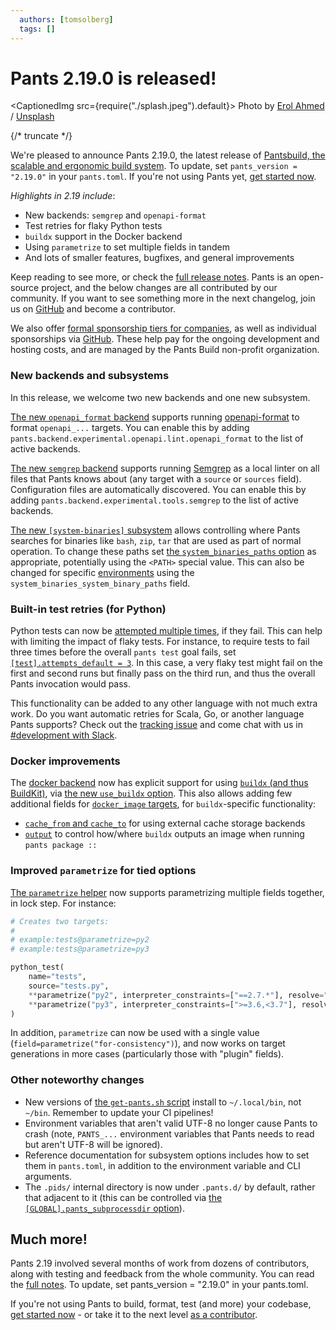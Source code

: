 ```yaml
---
  authors: [tomsolberg]
  tags: []
---
```


# Pants 2.19.0 is released!

<CaptionedImg src={require("./splash.jpeg").default}>
  Photo by [Erol
  Ahmed](https://unsplash.com/@erol?utm_content=creditCopyText&utm_medium=referral&utm_source=unsplash)
  /
  [Unsplash](https://unsplash.com/photos/mountains-covered-with-snow-d3pTF3r_hwY?utm_content=creditCopyText&utm_medium=referral&utm_source=unsplash)
</CaptionedImg>

{/* truncate */}

We're pleased to announce Pants 2.19.0, the latest release of [Pantsbuild, the scalable and ergonomic build system](https://www.pantsbuild.org/). To update, set `pants_version = "2.19.0"` in your `pants.toml`. If you're not using Pants yet, [get started now](https://www.pantsbuild.org/docs/getting-started).

_Highlights in 2.19 include_:

- New backends: `semgrep` and `openapi-format`
- Test retries for flaky Python tests
- `buildx` support in the Docker backend
- Using `parametrize` to set multiple fields in tandem
- And lots of smaller features, bugfixes, and general improvements

Keep reading to see more, or check the [full release notes](https://github.com/pantsbuild/pants/tree/2.19.x/src/python/pants/notes/2.19.x.md). Pants is an open-source project, and the below changes are all contributed by our community. If you want to see something more in the next changelog, join us on [GitHub](https://github.com/pantsbuild/pants) and become a contributor.

We also offer [formal sponsorship tiers for companies](https://www.pantsbuild.org/sponsorship), as well as individual sponsorships via [GitHub](https://github.com/sponsors/pantsbuild). These help pay for the ongoing development and hosting costs, and are managed by the Pants Build non-profit organization.

### New backends and subsystems

In this release, we welcome two new backends and one new subsystem.

[The new `openapi_format` backend](https://www.pantsbuild.org/2.19/reference/subsystems/openapi-format) supports running [openapi-format](https://github.com/thim81/openapi-format) to format `openapi_...` targets. You can enable this by adding `pants.backend.experimental.openapi.lint.openapi_format` to the list of active backends.

[The new `semgrep` backend](https://www.pantsbuild.org/2.19/reference/subsystems/semgrep) supports running [Semgrep](https://semgrep.dev) as a local linter on all files that Pants knows about (any target with a `source` or `sources` field). Configuration files are automatically discovered. You can enable this by adding `pants.backend.experimental.tools.semgrep` to the list of active backends.

[The new `[system-binaries]` subsystem](https://www.pantsbuild.org/2.19/reference/subsystems/system-binaries) allows controlling where Pants searches for binaries like `bash`, `zip`, `tar` that are used as part of normal operation. To change these paths set [the `system_binaries_paths` option](https://www.pantsbuild.org/2.19/reference/subsystems/system-binaries#system_binary_paths) as appropriate, potentially using the `<PATH>` special value. This can also be changed for specific [environments](https://www.pantsbuild.org/2.19/docs/using-pants/environments) using the `system_binaries_system_binary_paths` field.

### Built-in test retries (for Python)

Python tests can now be [attempted multiple times](https://www.pantsbuild.org/2.19/docs/using-pants/using-pants-in-ci#tip-automatically-retry-failed-tests), if they fail. This can help with limiting the impact of flaky tests. For instance, to require tests to fail three times before the overall `pants test` goal fails, set [`[test].attempts_default = 3`](https://www.pantsbuild.org/2.19/reference/goals/test#attempts_default). In this case, a very flaky test might fail on the first and second runs but finally pass on the third run, and thus the overall Pants invocation would pass.

This functionality can be added to any other language with not much extra work. Do you want automatic retries for Scala, Go, or another language Pants supports? Check out the [tracking issue](https://github.com/pantsbuild/pants/issues/20378) and come chat with us in [#development with Slack](https://docs.google.com/forms/d/e/1FAIpQLSf9zgf-MXRnVDJbrVEST3urqneq7LCcy0zw8qU-GH4hPMn52A/viewform).

### Docker improvements

The [docker backend](https://www.pantsbuild.org/2.19/docs/docker) now has explicit support for using [`buildx` (and thus BuildKit)](https://github.com/docker/buildx#buildx), via [the new `use_buildx` option](https://www.pantsbuild.org/2.19/reference/subsystems/docker#use_buildx). This also allows adding few additional fields for [`docker_image` targets](https://www.pantsbuild.org/2.19/reference/targets/docker_image), for `buildx`-specific functionality:

- [`cache_from` and `cache_to`](https://www.pantsbuild.org/2.19/docs/docker#external-cache-storage-backends) for using external cache storage backends
- [`output`](https://www.pantsbuild.org/2.19/reference/targets/docker_image#output) to control how/where `buildx` outputs an image when running `pants package ::`

### Improved `parametrize` for tied options

[The `parametrize` helper](https://www.pantsbuild.org/2.19/docs/using-pants/key-concepts/targets-and-build-files#field-default-values#parametrizing-targets) now supports parametrizing multiple fields together, in lock step. For instance:

```python
# Creates two targets:
#
# example:tests@parametrize=py2
# example:tests@parametrize=py3

python_test(
    name="tests",
    source="tests.py",
    **parametrize("py2", interpreter_constraints=["==2.7.*"], resolve="lock-a"),
    **parametrize("py3", interpreter_constraints=[">=3.6,<3.7"], resolve="lock-b"),
)
```

In addition, `parametrize` can now be used with a single value (`field=parametrize("for-consistency")`), and now works on target generations in more cases (particularly those with "plugin" fields).

### Other noteworthy changes

- New versions of [the `get-pants.sh` script](https://www.pantsbuild.org/2.19/docs/getting-started/installing-pants) install to `~/.local/bin`, not `~/bin`. Remember to update your CI pipelines!
- Environment variables that aren't valid UTF-8 no longer cause Pants to crash (note, `PANTS_...` environment variables that Pants needs to read but aren't UTF-8 will be ignored).
- Reference documentation for subsystem options includes how to set them in `pants.toml`, in addition to the environment variable and CLI arguments.
- The `.pids/` internal directory is now under `.pants.d/` by default, rather that adjacent to it (this can be controlled via [the `[GLOBAL].pants_subprocessdir` option](https://www.pantsbuild.org/2.19/reference/global-options#pants_subprocessdir)).

## Much more!

Pants 2.19 involved several months of work from dozens of contributors, along with testing and feedback from the whole community. You can read the [full notes](https://github.com/pantsbuild/pants/tree/2.19.x/src/python/pants/notes/2.19.x.md). To update, set pants_version = "2.19.0" in your pants.toml.

If you're not using Pants to build, format, test (and more) your codebase, [get started now](https://www.pantsbuild.org/2.19/docs/getting-started) - or take it to the next level [as a contributor](https://www.pantsbuild.org/2.19/docs/contributions).
